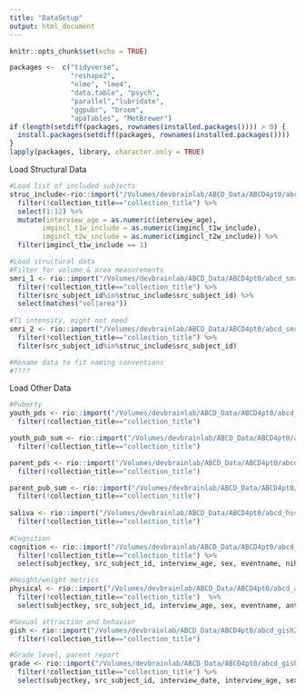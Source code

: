 ```yaml
---
title: "DataSetup"
output: html_document
---
```


```r
knitr::opts_chunk$set(echo = TRUE)

packages <-  c("tidyverse",
               "reshape2",
               "nlme", "lme4",
               "data.table", "psych",
               "parallel","lubridate",
               "ggpubr", "broom", 
               "apaTables", "MetBrewer")
if (length(setdiff(packages, rownames(installed.packages()))) > 0) {
  install.packages(setdiff(packages, rownames(installed.packages())))  
}
lapply(packages, library, character.only = TRUE)
```


Load Structural Data
```r
#Load list of included subjects
struc_include<-rio::import("/Volumes/devbrainlab/ABCD_Data/ABCD4pt0/abcd_imgincl01.txt") %>%
  filter(!collection_title=="collection_title") %>% 
  select(1:12) %>% 
  mutate(interview_age = as.numeric(interview_age),
        imgincl_t1w_include = as.numeric(imgincl_t1w_include),
        imgincl_t2w_include = as.numeric(imgincl_t2w_include)) %>% 
  filter(imgincl_t1w_include == 1)

#Load structural data
#Filter for volume & area measurements
smri_1 <- rio::import("/Volumes/devbrainlab/ABCD_Data/ABCD4pt0/abcd_smrip10201.txt") %>%
  filter(!collection_title=="collection_title") %>% 
  filter(src_subject_id%in%struc_include$src_subject_id) %>% 
  select(matches("vol|area"))
  
#T1 intensity, might not need
smri_2 <- rio::import("/Volumes/devbrainlab/ABCD_Data/ABCD4pt0/abcd_smrip20201.txt") %>%
  filter(!collection_title=="collection_title") %>% 
  filter(src_subject_id%in%struc_include$src_subject_id)

#Rename data to fit naming conventions
#????

```

Load Other Data
```r
#Puberty
youth_pds <- rio::import("/Volumes/devbrainlab/ABCD_Data/ABCD4pt0/abcd_ypdms01.txt") %>%
  filter(!collection_title=="collection_title")

youth_pub_sum <- rio::import("/Volumes/devbrainlab/ABCD_Data/ABCD4pt0/abcd_ssphy01.txt") %>%
  filter(!collection_title=="collection_title")

parent_pds <- rio::import("/Volumes/devbrainlab/ABCD_Data/ABCD4pt0/abcd_ppdms01.txt") %>%
  filter(!collection_title=="collection_title")

parent_pub_sum <- rio::import("/Volumes/devbrainlab/ABCD_Data/ABCD4pt0/abcd_ssphp01.txt") %>%
  filter(!collection_title=="collection_title")
  
saliva <- rio::import("/Volumes/devbrainlab/ABCD_Data/ABCD4pt0/abcd_hsss01.txt") %>%
  filter(!collection_title=="collection_title")
  
#Cognition
cognition <- rio::import("/Volumes/devbrainlab/ABCD_Data/ABCD4pt0/abcd_tbss01.txt") %>%
  filter(!collection_title=="collection_title") %>% 
  select(subjectkey, src_subject_id, interview_age, sex, eventname, nihtbx_fluidcomp_fc, nihtbx_cryst_fc, nihtbx_totalcomp_fc)

#Height/weight metrics
physical <- rio::import("/Volumes/devbrainlab/ABCD_Data/ABCD4pt0/abcd_ant01.txt") %>%
  filter(!collection_title=="collection_title")  %>% 
  select(subjectkey, src_subject_id, interview_age, sex, eventname, anthroheightcalc, anthroweightcalc)

#Sexual attraction and behavior
gish <- rio::import("/Volumes/devbrainlab/ABCD_Data/ABCD4pt0/abcd_gish2y01.txt") %>%
  filter(!collection_title=="collection_title") 

#Grade level, parent report
grade <- rio::import("/Volumes/devbrainlab/ABCD_Data/ABCD4pt0/abcd_gish2y01.txt") %>%
  filter(!collection_title=="collection_title") %>% 
  select(subjectkey, src_subject_id, interview_date, interview_age, sex, eventname, demo_ed_v2)
```


```r


```

